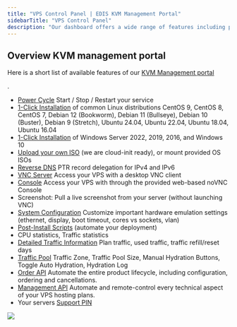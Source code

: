 ```yaml
---
title: "VPS Control Panel | EDIS KVM Management Portal"
sidebarTitle: "VPS Control Panel"
description: "Our dashboard offers a wide range of features including powercycling, autoinstallers, BYO .iso, rDNS, VNC/noVNC, Turnkey images, post-install scripts, traffic pool, statistics, ..."
---
```


## **Overview KVM management portal**

Here is a short list of available features of our <a href="https://manage.edisglobal.com/clientarea.php" target="_blank">
KVM Management portal</a>

.

- [Power Cycle](./power-cycle-or-reboot-a-vps) Start / Stop / Restart your service
- [1-Click Installation](./autoinstall-reinstall-install-vps-linux-windows) of common Linux distributions CentOS 9, CentOS 8, CentOS 7, Debian 12 (Bookworm), Debian 11 (Bullseye), Debian 10 (Buster), Debian 9 (Stretch), Ubuntu 24.04, Ubuntu 22.04, Ubuntu 18.04, Ubuntu 16.04
- [1-Click Installation](./autoinstall-reinstall-install-vps-linux-windows) of Windows Server 2022, 2019, 2016, and Windows 10
- [Upload your own ISO](./bring-your-own-iso) (we are cloud-init ready), or mount provided OS ISOs
- [Reverse DNS](../faq/ip-addresses/setting-up-reverse-pointers) PTR record delegation for IPv4 and IPv6
- [VNC Server](./enable-vnc-server) Access your VPS with a desktop VNC client
- [Console](./enable-vnc-server#novnc-console-instructions) Access your VPS with through the provided web-based noVNC Console
- Screenshot: Pull a live screenshot from your server (without launching VNC)
- [System Configuration](./system-configuration-dialog) Customize important hardware emulation settings (ethernet, display, boot timeout, cores vs sockets, vlan)
- [Post-Install Scripts](./post-install-scripts) (automate your deployment)
- CPU statistics, Traffic statistics
- [Detailed Traffic Information](../faq/traffic-bandwidth/traffic-stats-refill-explained) Plan traffic, used traffic, traffic refill/reset days
- [Traffic Pool](../faq/traffic-bandwidth/traffic-pool-global-and-premium-traffic-zone) Traffic Zone, Traffic Pool Size, Manual Hydration Buttons, Toggle Auto Hydration, Hydration Log
- [Order API](https://docs.edisglobal.com/order-api-reference/order-api-welcome) Automate the entire product lifecycle, including configuration, ordering and cancellations.
- [Management API](https://docs.edisglobal.com/management-api-reference/authentication/create-auth-session) Automate and remote-control every technical aspect of your VPS hosting plans.
- Your servers [Support PIN](./your-support-pin)

![](/assets/edis-global-management-portal.webp)